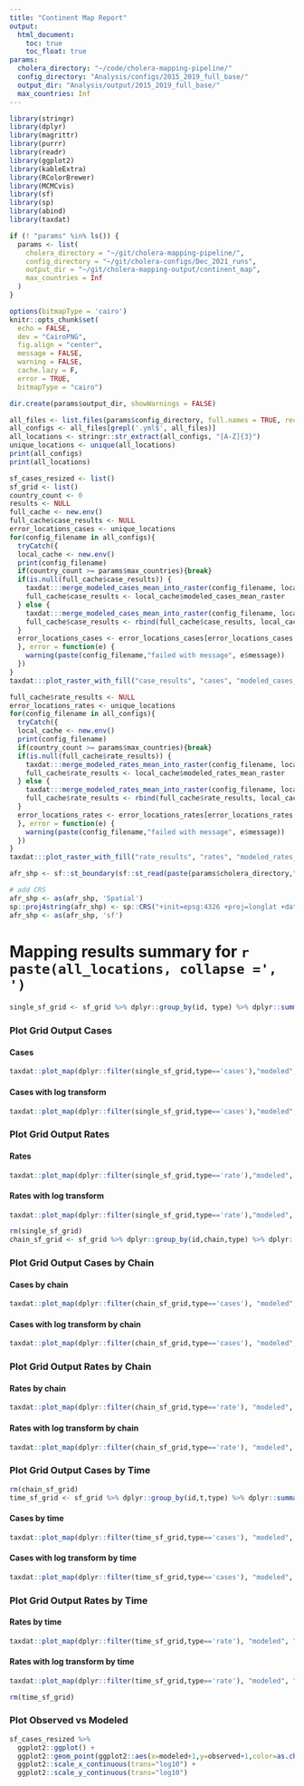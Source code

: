 ```yaml
---
title: "Continent Map Report"
output:
  html_document:
    toc: true
    toc_float: true
params:
  cholera_directory: "~/code/cholera-mapping-pipeline/"
  config_directory: "Analysis/configs/2015_2019_full_base/"
  output_dir: "Analysis/output/2015_2019_full_base/"
  max_countries: Inf
---
```

```r
library(stringr)
library(dplyr)
library(magrittr)
library(purrr)
library(readr)
library(ggplot2)
library(kableExtra)
library(RColorBrewer)
library(MCMCvis)
library(sf)
library(sp)
library(abind)
library(taxdat)

if (! "params" %in% ls()) {
  params <- list(
    cholera_directory = "~/git/cholera-mapping-pipeline/",
    config_directory = "~/git/cholera-configs/Dec_2021_runs",
    output_dir = "~/git/cholera-mapping-output/continent_map",
    max_countries = Inf
  )
}

options(bitmapType = 'cairo')
knitr::opts_chunk$set(
  echo = FALSE,
  dev = "CairoPNG",
  fig.align = "center",
  message = FALSE,
  warning = FALSE,
  cache.lazy = F,
  error = TRUE,
  bitmapType = "cairo")
```

```r
dir.create(params$output_dir, showWarnings = FALSE)
```

```r
all_files <- list.files(params$config_directory, full.names = TRUE, recursive=TRUE)
all_configs <- all_files[grepl('.yml$', all_files)]
all_locations <- stringr::str_extract(all_configs, "[A-Z]{3}")
unique_locations <- unique(all_locations)
print(all_configs)
print(all_locations)

sf_cases_resized <- list()
sf_grid <- list()
country_count <- 0
results <- NULL
full_cache <- new.env()
full_cache$case_results <- NULL
error_locations_cases <- unique_locations
for(config_filename in all_configs){
  tryCatch({
  local_cache <- new.env()
  print(config_filename)
  if(country_count >= params$max_countries){break}
  if(is.null(full_cache$case_results)) {
    taxdat:::merge_modeled_cases_mean_into_raster(config_filename, local_cache, params$cholera_directory)
    full_cache$case_results <- local_cache$modeled_cases_mean_raster
  } else {
    taxdat:::merge_modeled_cases_mean_into_raster(config_filename, local_cache, params$cholera_directory)
    full_cache$case_results <- rbind(full_cache$case_results, local_cache$modeled_cases_mean_raster)
  }
  error_locations_cases <- error_locations_cases[error_locations_cases != all_locations[all_configs == config_filename] ]
  }, error = function(e) {
    warning(paste(config_filename,"failed with message", e$message))
  })
}
taxdat:::plot_raster_with_fill("case_results", "cases", "modeled_cases_mean", full_cache)

full_cache$rate_results <- NULL
error_locations_rates <- unique_locations
for(config_filename in all_configs){
  tryCatch({
  local_cache <- new.env()
  print(config_filename)
  if(country_count >= params$max_countries){break}
  if(is.null(full_cache$rate_results)) {
    taxdat:::merge_modeled_rates_mean_into_raster(config_filename, local_cache, params$cholera_directory)
    full_cache$rate_results <- local_cache$modeled_rates_mean_raster
  } else {
    taxdat:::merge_modeled_rates_mean_into_raster(config_filename, local_cache, params$cholera_directory)
    full_cache$rate_results <- rbind(full_cache$rate_results, local_cache$modeled_rates_mean_raster)
  }
  error_locations_rates <- error_locations_rates[error_locations_rates != all_locations[all_configs == config_filename] ]
  }, error = function(e) {
    warning(paste(config_filename,"failed with message", e$message))
  })
}
taxdat:::plot_raster_with_fill("rate_results", "rates", "modeled_rates_mean", full_cache)

afr_shp <- sf::st_boundary(sf::st_read(paste(params$cholera_directory,"Layers/Africa.shp",sep='/')))

# add CRS
afr_shp <- as(afr_shp, 'Spatial')
sp::proj4string(afr_shp) <- sp::CRS("+init=epsg:4326 +proj=longlat +datum=WGS84 +no_defs")
afr_shp <- as(afr_shp, 'sf')
```

# Mapping results summary for `r paste(all_locations, collapse =', ')`

```r
single_sf_grid <- sf_grid %>% dplyr::group_by(id, type) %>% dplyr::summarize(modeled = mean(modeled), geometry = geom) %>% dplyr::ungroup() %>% unique()
```

### Plot Grid Output Cases {.tabset}

#### Cases

```r
taxdat::plot_map(dplyr::filter(single_sf_grid,type=='cases'),"modeled", facet_column='type', colorscale_type = 'cases', render=TRUE, plot_border = afr_shp)
```

#### Cases with log transform

```r
taxdat::plot_map(dplyr::filter(single_sf_grid,type=='cases'),"modeled", facet_column='type', colorscale_type = 'cases', render=TRUE, plot_border = afr_shp, use_log=TRUE)
```

### Plot Grid Output Rates {.tabset}

#### Rates

```r
taxdat::plot_map(dplyr::filter(single_sf_grid,type=='rate'),"modeled", facet_column='type', colorscale_type = 'rates', render=TRUE, plot_border = afr_shp)
```

#### Rates with log transform

```r
taxdat::plot_map(dplyr::filter(single_sf_grid,type=='rate'),"modeled", facet_column='type', colorscale_type = 'rates', render=TRUE, plot_border = afr_shp, use_log=TRUE)
```

```r
rm(single_sf_grid)
chain_sf_grid <- sf_grid %>% dplyr::group_by(id,chain,type) %>% dplyr::summarize(modeled = mean(modeled), geometry = geom) %>% dplyr::ungroup() %>% unique()
```

### Plot Grid Output Cases by Chain {.tabset}

#### Cases by chain

```r
taxdat::plot_map(dplyr::filter(chain_sf_grid,type=='cases'), "modeled", "chain", colorscale_type = 'cases', render=TRUE, plot_border = afr_shp)
```

#### Cases with log transform by chain

```r
taxdat::plot_map(dplyr::filter(chain_sf_grid,type=='cases'), "modeled", "chain", colorscale_type = 'cases', render=TRUE, plot_border = afr_shp, use_log = TRUE)
```

### Plot Grid Output Rates by Chain {.tabset}

#### Rates by chain

```r
taxdat::plot_map(dplyr::filter(chain_sf_grid,type=='rate'), "modeled", "chain", colorscale_type = 'rates', render=TRUE, plot_border = afr_shp)
```

#### Rates with log transform by chain

```r
taxdat::plot_map(dplyr::filter(chain_sf_grid,type=='rate'), "modeled", "chain", colorscale_type = 'rates', render=TRUE, plot_border = afr_shp, use_log = TRUE)
```

### Plot Grid Output Cases by Time {.tabset}

```r
rm(chain_sf_grid)
time_sf_grid <- sf_grid %>% dplyr::group_by(id,t,type) %>% dplyr::summarize(modeled = mean(modeled), geometry = geom) %>% dplyr::ungroup() %>% unique()
```

#### Cases by time

```r
taxdat::plot_map(dplyr::filter(time_sf_grid,type=='cases'), "modeled", "t", colorscale_type = 'cases', render=TRUE, plot_border = afr_shp)
```

#### Cases with log transform by time

```r
taxdat::plot_map(dplyr::filter(time_sf_grid,type=='cases'), "modeled", "t", colorscale_type = 'cases', render=TRUE, plot_border = afr_shp, use_log = TRUE)
```

### Plot Grid Output Rates by Time {.tabset}

#### Rates by time

```r
taxdat::plot_map(dplyr::filter(time_sf_grid,type=='rate'), "modeled", "t", colorscale_type = 'rates', render=TRUE, plot_border = afr_shp)
```

#### Rates with log transform by time

```r
taxdat::plot_map(dplyr::filter(time_sf_grid,type=='rate'), "modeled", "t", colorscale_type = 'rates', render=TRUE, plot_border = afr_shp, use_log = TRUE)
```

```r
rm(time_sf_grid)
```

### Plot Observed vs Modeled

```r
sf_cases_resized %>%
  ggplot2::ggplot() +
  ggplot2::geom_point(ggplot2::aes(x=modeled+1,y=observed+1,color=as.character(chain))) +
  ggplot2::scale_x_continuous(trans="log10") +
  ggplot2::scale_y_continuous(trans="log10")
```
